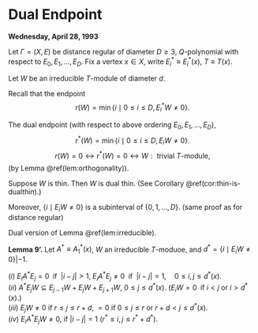 # Dual Endpoint {#lec36}
**Wednesday, April 28, 1993** 

Let $\Gamma = (X, E)$ be distance regular of diameter $D\geq 3$, $Q$-polynomial with respect to $E_0, E_1, \ldots, E_D$. Fix a vertex $x\in X$, write $E^*_i\equiv E^*_i(x)$, $T\equiv T(x)$. 

Let $W$ be an irreducible $T$-module of diameter $d$. 

Recall that the endpoint
$$r(W) = \min\{i\mid 0\leq i\leq D, E^*_iW \neq 0\}.$$

:::{.definition #dual-endpoint}
The dual endpoint \index{dual endpoint} (with respect to above ordering $E_0, E_1, \ldots, E_D$),
$$r^*(W) = \min\{i\mid 0\leq i\leq D, E_iW \neq 0\}.$$
$$r(W) = 0 \leftrightarrow r^*(W) = 0 \leftrightarrow W: \text{ trivial $T$-module},$$
(by Lemma \@ref(lem:orthogonality)).
:::

Suppose $W$ is thin. Then $W$ is dual thin.
(See Corollary \@ref(cor:thin-is-dualthin).)

Moreover, $\{i\mid E_iW \neq 0\}$ is a subinterval of $\{0, 1, \ldots, D\}$. (same proof as for distance regular)

:::{.remark}
Dual version of Lemma \@ref(lem:irreducible).

**Lemma 9'.** 
Let $A^* \equiv A^*_1(x)$, $W$ an irreducible $T$-moduoe, and $d^* = \{i\mid E_iW\neq 0\}|-1$.

| $(i)$ $E_iA^*E_j = 0 \; \text{ if }\; |i-j|>1, \; E_iA^*E_j\neq 0 \; \text{ if }\; |i-j| = 1, \quad 0\leq i,j\leq d^*(x)$.
| $(ii)$ $A^*E_jW \subseteq E_{j-1}W + E_jW + E_{j+1}W$, $0\leq j \leq d^*(x)$. $(E_iW = 0 \; \text{ if } i<j$ or $i > d^*(x)$.)
| $(iii)$ $E_jW \neq 0$ if $r\leq j \leq r+d$, $=0$ if $0\leq j\leq r$ or $r+d < j \leq d^*(x)$.
| $(iv)$ $E_iA^*E_jW \neq 0$, if $|i-j| = 1$ $(r^* \leq i,j \leq r^*+d^*)$.
:::
